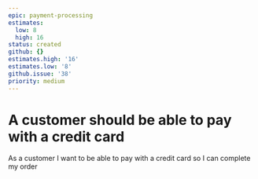 ```yaml
---
epic: payment-processing
estimates:
  low: 8
  high: 16
status: created
github: {}
estimates.high: '16'
estimates.low: '8'
github.issue: '38'
priority: medium
---
```

# A customer should be able to pay with a credit card

As a customer I want to be able to pay with a credit card so I can complete my order

